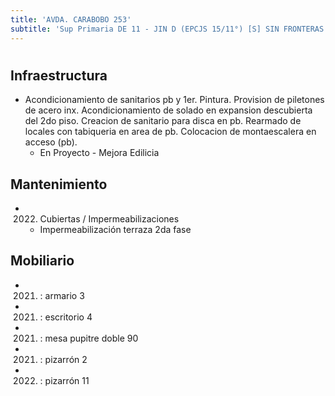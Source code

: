 ```yaml
---
title: 'AVDA. CARABOBO 253'
subtitle: 'Sup Primaria DE 11 - JIN D (EPCJS 15/11°) [S] SIN FRONTERAS - EPA N° 15 REPUBLICA ORIENTAL DEL URUGUAY - EPC N° 15 REPUBLICA ORIENTAL DEL URUGUAY'
---
```


#
## Infraestructura

* Acondicionamiento de sanitarios pb y 1er. Pintura. Provision de piletones de acero inx. Acondicionamiento de solado en expansion descubierta del 2do piso. Creacion de sanitario para disca en pb. Rearmado de locales con tabiqueria en area de  pb. Colocacion de montaescalera en acceso (pb). 
    + En Proyecto - Mejora Edilicia 


## Mantenimiento

*  (2022) Cubiertas / Impermeabilizaciones 
    + Impermeabilización terraza 2da fase


## Mobiliario

*  (2021) : armario 3 

*  (2021) : escritorio 4 

*  (2021) : mesa pupitre doble 90 

*  (2021) : pizarrón 2 

*  (2022) : pizarrón 11 










